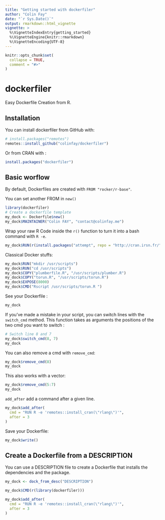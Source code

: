 ```yaml
---
title: "Getting started with dockerfiler"
author: "Colin Fay"
date: "`r Sys.Date()`"
output: rmarkdown::html_vignette
vignette: >
  %\VignetteIndexEntry{getting_started}
  %\VignetteEngine{knitr::rmarkdown}
  %\VignetteEncoding{UTF-8}
---
```


```r
knitr::opts_chunk$set(
  collapse = TRUE,
  comment = "#>"
)
```

# dockerfiler

Easy Dockerfile Creation from R.

## Installation

You can install dockerfiler from GitHub with:

```r
# install.packages("remotes")
remotes::install_github("colinfay/dockerfiler")
```

Or from CRAN with : 

```r
install.packages("dockerfiler")
```

## Basic worflow 

By default, Dockerfiles are created with `FROM "rocker/r-base"`.

You can set another FROM in `new()`

```r
library(dockerfiler)
# Create a dockerfile template
my_dock <- Dockerfile$new()
my_dock$MAINTAINER("Colin FAY", "contact@colinfay.me")
```

Wrap your raw R Code inside the `r()` function to turn it into a bash command with `R -e`.

```r
my_dock$RUN(r(install.packages("attempt", repo = "http://cran.irsn.fr/")))
```

Classical Docker stuffs:

```r
my_dock$RUN("mkdir /usr/scripts")
my_dock$RUN("cd /usr/scripts")
my_dock$COPY("plumberfile.R", "/usr/scripts/plumber.R")
my_dock$COPY("torun.R", "/usr/scripts/torun.R")
my_dock$EXPOSE(8000)
my_dock$CMD("Rscript /usr/scripts/torun.R ")
```

See your Dockerfile : 

```r
my_dock
```

If you've made a mistake in your script, you can switch lines with the `switch_cmd` method. This function takes as arguments the positions of the two cmd you want to switch : 

```r
# Switch line 8 and 7
my_dock$switch_cmd(8, 7)
my_dock
```

You can also remove a cmd with `remove_cmd`: 

```r
my_dock$remove_cmd(8)
my_dock
```

This also works with a vector:

```r
my_dock$remove_cmd(5:7)
my_dock
```

`add_after` add a command after a given line. 

```r
my_dock$add_after(
  cmd = "RUN R -e 'remotes::install_cran(\"rlang\")'", 
  after = 3
)
```


Save your Dockerfile:

```r
my_dock$write()
```

## Create a Dockerfile from a DESCRIPTION 

You can use a DESCRIPTION file to create a Dockerfile that installs the dependencies and the package.

```r
my_dock <- dock_from_desc("DESCRIPTION")

my_dock$CMD(r(library(dockerfiler)))

my_dock$add_after(
  cmd = "RUN R -e 'remotes::install_cran(\"rlang\")'", 
  after = 3
)
```

